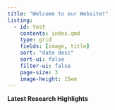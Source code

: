 ```yaml
---
title: "Welcome to our Website!"
listing:
  - id: test
    contents: index.qmd
    type: grid
    fields: [image, title]
    sort: "date desc"
    sort-ui: false
    filter-ui: false
    page-size: 3
    image-height: 15em
---
```


**Latest Research Highlights**

